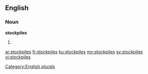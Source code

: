 ==English==

===Noun===
'''stockpiles'''

# {{plural of|stockpile}}

[[Category:English plurals]]

[[ar:stockpiles]]
[[fr:stockpiles]]
[[ku:stockpiles]]
[[my:stockpiles]]
[[sv:stockpiles]]
[[vi:stockpiles]]